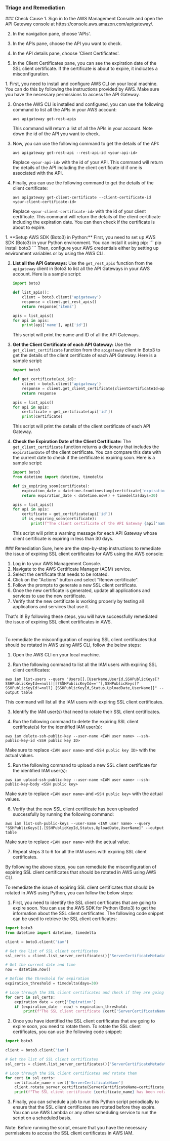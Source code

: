 
### Triage and Remediation
<Tabs>

<Tab title='Cause'>
### Check Cause
<AccordionGroup>
<Accordion title='Using Console' defaultOpen='true'>
1. Sign in to the AWS Management Console and open the API Gateway console at https://console.aws.amazon.com/apigateway/.

2. In the navigation pane, choose 'APIs'.

3. In the APIs pane, choose the API you want to check.

4. In the API details pane, choose 'Client Certificates'.

5. In the Client Certificates pane, you can see the expiration date of the SSL client certificate. If the certificate is about to expire, it indicates a misconfiguration.
</Accordion>

<Accordion title='Using CLI'>
1. First, you need to install and configure AWS CLI on your local machine. You can do this by following the instructions provided by AWS. Make sure you have the necessary permissions to access the API Gateway.

2. Once the AWS CLI is installed and configured, you can use the following command to list all the APIs in your AWS account:

   ```
   aws apigateway get-rest-apis
   ```

   This command will return a list of all the APIs in your account. Note down the id of the API you want to check.

3. Now, you can use the following command to get the details of the API:

   ```
   aws apigateway get-rest-api --rest-api-id <your-api-id>
   ```

   Replace `<your-api-id>` with the id of your API. This command will return the details of the API including the client certificate id if one is associated with the API.

4. Finally, you can use the following command to get the details of the client certificate:

   ```
   aws apigateway get-client-certificate --client-certificate-id <your-client-certificate-id>
   ```

   Replace `<your-client-certificate-id>` with the id of your client certificate. This command will return the details of the client certificate including the expiration date. You can then check if the certificate is about to expire.
</Accordion>

<Accordion title='Using Python'>
1. **Setup AWS SDK (Boto3) in Python:**
   First, you need to set up AWS SDK (Boto3) in your Python environment. You can install it using pip:
   ```
   pip install boto3
   ```
   Then, configure your AWS credentials either by setting up environment variables or by using the AWS CLI. 

2. **List all the API Gateways:**
   Use the `get_rest_apis` function from the `apigateway` client in Boto3 to list all the API Gateways in your AWS account. Here is a sample script:
   ```python
   import boto3

   def list_apis():
       client = boto3.client('apigateway')
       response = client.get_rest_apis()
       return response['items']

   apis = list_apis()
   for api in apis:
       print(api['name'], api['id'])
   ```
   This script will print the name and ID of all the API Gateways.

3. **Get the Client Certificate of each API Gateway:**
   Use the `get_client_certificate` function from the `apigateway` client in Boto3 to get the details of the client certificate of each API Gateway. Here is a sample script:
   ```python
   import boto3

   def get_certificate(api_id):
       client = boto3.client('apigateway')
       response = client.get_client_certificate(clientCertificateId=api_id)
       return response

   apis = list_apis()
   for api in apis:
       certificate = get_certificate(api['id'])
       print(certificate)
   ```
   This script will print the details of the client certificate of each API Gateway.

4. **Check the Expiration Date of the Client Certificate:**
   The `get_client_certificate` function returns a dictionary that includes the `expirationDate` of the client certificate. You can compare this date with the current date to check if the certificate is expiring soon. Here is a sample script:
   ```python
   import boto3
   from datetime import datetime, timedelta

   def is_expiring_soon(certificate):
       expiration_date = datetime.fromtimestamp(certificate['expirationDate'])
       return expiration_date < datetime.now() + timedelta(days=30)

   apis = list_apis()
   for api in apis:
       certificate = get_certificate(api['id'])
       if is_expiring_soon(certificate):
           print(f"The client certificate of the API Gateway {api['name']} is expiring soon.")
   ```
   This script will print a warning message for each API Gateway whose client certificate is expiring in less than 30 days.
</Accordion>

</AccordionGroup>
</Tab>
<Tab title='Remediation'>
### Remediation

<AccordionGroup>
<Accordion title='Using Console' defaultOpen='true'>
Sure, here are the step-by-step instructions to remediate the issue of expiring SSL client certificates for AWS using the AWS console:

1. Log in to your AWS Management Console.
2. Navigate to the AWS Certificate Manager (ACM) service.
3. Select the certificate that needs to be rotated.
4. Click on the "Actions" button and select "Renew certificate".
5. Follow the prompts to generate a new SSL client certificate.
6. Once the new certificate is generated, update all applications and services to use the new certificate.
7. Verify that the new certificate is working properly by testing all applications and services that use it.

That's it! By following these steps, you will have successfully remediated the issue of expiring SSL client certificates in AWS.

#
</Accordion>

<Accordion title='Using CLI'>
To remediate the misconfiguration of expiring SSL client certificates that should be rotated in AWS using AWS CLI, follow the below steps:

1. Open the AWS CLI on your local machine.

2. Run the following command to list all the IAM users with expiring SSL client certificates:

```
aws iam list-users --query "Users[].[UserName,UserId,SSHPublicKeys[?SSHPublicKeyId==null]|[?SSHPublicKeyId==''],SSHPublicKeys[?SSHPublicKeyId!=null].[SSHPublicKeyId,Status,UploadDate,UserName]]" --output table
```

This command will list all the IAM users with expiring SSL client certificates.

3. Identify the IAM user(s) that need to rotate their SSL client certificates.

4. Run the following command to delete the expiring SSL client certificate(s) for the identified IAM user(s):

```
aws iam delete-ssh-public-key --user-name <IAM user name> --ssh-public-key-id <SSH public key ID>
```

Make sure to replace `<IAM user name>` and `<SSH public key ID>` with the actual values.

5. Run the following command to upload a new SSL client certificate for the identified IAM user(s):

```
aws iam upload-ssh-public-key --user-name <IAM user name> --ssh-public-key-body <SSH public key>
```

Make sure to replace `<IAM user name>` and `<SSH public key>` with the actual values.

6. Verify that the new SSL client certificate has been uploaded successfully by running the following command:

```
aws iam list-ssh-public-keys --user-name <IAM user name> --query "SSHPublicKeys[].[SSHPublicKeyId,Status,UploadDate,UserName]" --output table
```

Make sure to replace `<IAM user name>` with the actual value.

7. Repeat steps 3 to 6 for all the IAM users with expiring SSL client certificates.

By following the above steps, you can remediate the misconfiguration of expiring SSL client certificates that should be rotated in AWS using AWS CLI.
</Accordion>

<Accordion title='Using Python'>
To remediate the issue of expiring SSL client certificates that should be rotated in AWS using Python, you can follow the below steps:

1. First, you need to identify the SSL client certificates that are going to expire soon. You can use the AWS SDK for Python (Boto3) to get the information about the SSL client certificates. The following code snippet can be used to retrieve the SSL client certificates:

```python
import boto3
from datetime import datetime, timedelta

client = boto3.client('iam')

# Get the list of SSL client certificates
ssl_certs = client.list_server_certificates()['ServerCertificateMetadataList']

# Get the current date and time
now = datetime.now()

# Define the threshold for expiration
expiration_threshold = timedelta(days=30)

# Loop through the SSL client certificates and check if they are going to expire soon
for cert in ssl_certs:
    expiration_date = cert['Expiration']
    if (expiration_date - now) < expiration_threshold:
        print(f"The SSL client certificate {cert['ServerCertificateName']} is going to expire soon.")
```

2. Once you have identified the SSL client certificates that are going to expire soon, you need to rotate them. To rotate the SSL client certificates, you can use the following code snippet:

```python
import boto3

client = boto3.client('iam')

# Get the list of SSL client certificates
ssl_certs = client.list_server_certificates()['ServerCertificateMetadataList']

# Loop through the SSL client certificates and rotate them
for cert in ssl_certs:
    certificate_name = cert['ServerCertificateName']
    client.rotate_server_certificate(ServerCertificateName=certificate_name)
    print(f"The SSL client certificate {certificate_name} has been rotated.")
```

3. Finally, you can schedule a job to run this Python script periodically to ensure that the SSL client certificates are rotated before they expire. You can use AWS Lambda or any other scheduling service to run the script on a scheduled basis.

Note: Before running the script, ensure that you have the necessary permissions to access the SSL client certificates in AWS IAM.
</Accordion>

</AccordionGroup>
</Tab>
</Tabs>
